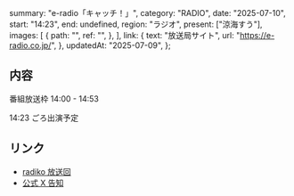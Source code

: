   summary: "e-radio「キャッチ！」",
  category: "RADIO",
  date: "2025-07-10",
  start: "14:23",
  end: undefined,
  region: "ラジオ",
  present: ["涼海すう"],
  images: [
    {
      path: "",
      ref: "",
    },
  ],
  link: {
    text: "放送局サイト",
    url: "https://e-radio.co.jp/",
  },
  updatedAt: "2025-07-09",
};

## 内容

番組放送枠 14:00 - 14:53

14:23 ごろ出演予定

## リンク

- [radiko 放送回](https://radiko.jp/share/?sid=E-RADIO&t=20250710140000)
- [公式 X 告知](https://x.com/takanenofficial/status/1942871358289195370)

